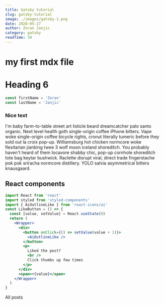 ```yaml
---
title: Gatsby tutorial
slug: gatsby-tutorial
image: ./images/gatsby-1.png
date: 2020-05-27
author: Zoran Janjic
category: gatsby
readTime: 34
---
```



# my first mdx file

# Heading 6

<div className="code">

```js
const firstName = 'Zoran'
const lastName = 'Janjic'
```

</div>

<div className="nice-text">

<h3>Nice text</h3>

<FiInfo className="nice-text-icon" />

I'm baby farm-to-table street art listicle beard dreamcatcher palo santo organic. Next level health goth single-origin coffee iPhone bitters. Vape woke single-origin coffee bicycle rights, cronut literally tumeric before they sold out la croix pop-up. Williamsburg hot chicken normcore woke flexitarian jianbing twee 3 wolf moon iceland shoreditch. You probably haven't heard of them locavore shabby chic, pop-up cornhole shoreditch tote bag keytar bushwick. Raclette disrupt viral, direct trade fingerstache pok pok sriracha normcore distillery. YOLO salvia asymmetrical bitters knausgaard.

</div>

<h2> React components </h2>

<Counter />

```jsx
import React from 'react'
import styled from 'styled-components'
import { AiOutlineLike } from 'react-icons/ai'
const LikeButton = () => {
  const [value, setValue] = React.useState(0)
  return (
    <Wrapper>
      <div>
        <button onClick={() => setValue(value + 1)}>
          <AiOutlineLike />
        </button>
        <p>
          Liked the post?
          <br />
          Click thumbs up few times
        </p>
      </div>
      <span>+{value}</span>
    </Wrapper>
  )
}
```

<LikeButton />

<Link to="/posts" className="btn center-btn">
  All posts
</Link>
